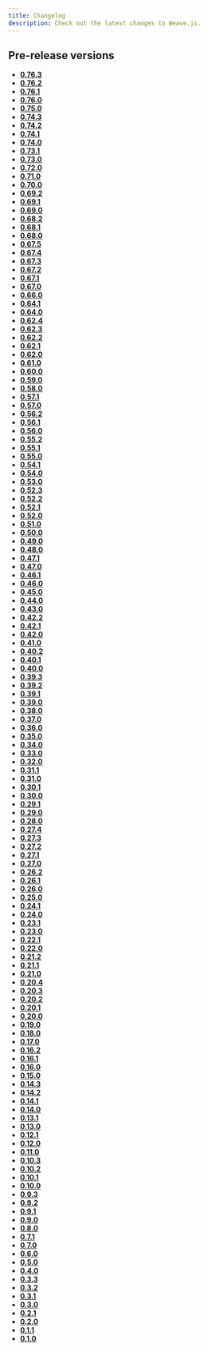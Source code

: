 ```yaml
---
title: Changelog
description: Check out the latest changes to Weave.js.
---
```


## Pre-release versions

- [**0.76.3**](/docs/main/changelog/prerelease/0.76.3)
- [**0.76.2**](/docs/main/changelog/prerelease/0.76.2)
- [**0.76.1**](/docs/main/changelog/prerelease/0.76.1)
- [**0.76.0**](/docs/main/changelog/prerelease/0.76.0)
- [**0.75.0**](/docs/main/changelog/prerelease/0.75.0)
- [**0.74.3**](/docs/main/changelog/prerelease/0.74.3)
- [**0.74.2**](/docs/main/changelog/prerelease/0.74.2)
- [**0.74.1**](/docs/main/changelog/prerelease/0.74.1)
- [**0.74.0**](/docs/main/changelog/prerelease/0.74.0)
- [**0.73.1**](/docs/main/changelog/prerelease/0.73.1)
- [**0.73.0**](/docs/main/changelog/prerelease/0.73.0)
- [**0.72.0**](/docs/main/changelog/prerelease/0.72.0)
- [**0.71.0**](/docs/main/changelog/prerelease/0.71.0)
- [**0.70.0**](/docs/main/changelog/prerelease/0.70.0)
- [**0.69.2**](/docs/main/changelog/prerelease/0.69.2)
- [**0.69.1**](/docs/main/changelog/prerelease/0.69.1)
- [**0.69.0**](/docs/main/changelog/prerelease/0.69.0)
- [**0.68.2**](/docs/main/changelog/prerelease/0.68.2)
- [**0.68.1**](/docs/main/changelog/prerelease/0.68.1)
- [**0.68.0**](/docs/main/changelog/prerelease/0.68.0)
- [**0.67.5**](/docs/main/changelog/prerelease/0.67.5)
- [**0.67.4**](/docs/main/changelog/prerelease/0.67.4)
- [**0.67.3**](/docs/main/changelog/prerelease/0.67.3)
- [**0.67.2**](/docs/main/changelog/prerelease/0.67.2)
- [**0.67.1**](/docs/main/changelog/prerelease/0.67.1)
- [**0.67.0**](/docs/main/changelog/prerelease/0.67.0)
- [**0.66.0**](/docs/main/changelog/prerelease/0.66.0)
- [**0.64.1**](/docs/main/changelog/prerelease/0.64.1)
- [**0.64.0**](/docs/main/changelog/prerelease/0.64.0)
- [**0.62.4**](/docs/main/changelog/prerelease/0.62.4)
- [**0.62.3**](/docs/main/changelog/prerelease/0.62.3)
- [**0.62.2**](/docs/main/changelog/prerelease/0.62.2)
- [**0.62.1**](/docs/main/changelog/prerelease/0.62.1)
- [**0.62.0**](/docs/main/changelog/prerelease/0.62.0)
- [**0.61.0**](/docs/main/changelog/prerelease/0.61.0)
- [**0.60.0**](/docs/main/changelog/prerelease/0.60.0)
- [**0.59.0**](/docs/main/changelog/prerelease/0.59.0)
- [**0.58.0**](/docs/main/changelog/prerelease/0.58.0)
- [**0.57.1**](/docs/main/changelog/prerelease/0.57.1)
- [**0.57.0**](/docs/main/changelog/prerelease/0.57.0)
- [**0.56.2**](/docs/main/changelog/prerelease/0.56.2)
- [**0.56.1**](/docs/main/changelog/prerelease/0.56.1)
- [**0.56.0**](/docs/main/changelog/prerelease/0.56.0)
- [**0.55.2**](/docs/main/changelog/prerelease/0.55.2)
- [**0.55.1**](/docs/main/changelog/prerelease/0.55.1)
- [**0.55.0**](/docs/main/changelog/prerelease/0.55.0)
- [**0.54.1**](/docs/main/changelog/prerelease/0.54.1)
- [**0.54.0**](/docs/main/changelog/prerelease/0.54.0)
- [**0.53.0**](/docs/main/changelog/prerelease/0.53.0)
- [**0.52.3**](/docs/main/changelog/prerelease/0.52.3)
- [**0.52.2**](/docs/main/changelog/prerelease/0.52.2)
- [**0.52.1**](/docs/main/changelog/prerelease/0.52.1)
- [**0.52.0**](/docs/main/changelog/prerelease/0.52.0)
- [**0.51.0**](/docs/main/changelog/prerelease/0.51.0)
- [**0.50.0**](/docs/main/changelog/prerelease/0.50.0)
- [**0.49.0**](/docs/main/changelog/prerelease/0.49.0)
- [**0.48.0**](/docs/main/changelog/prerelease/0.48.0)
- [**0.47.1**](/docs/main/changelog/prerelease/0.47.1)
- [**0.47.0**](/docs/main/changelog/prerelease/0.47.0)
- [**0.46.1**](/docs/main/changelog/prerelease/0.46.1)
- [**0.46.0**](/docs/main/changelog/prerelease/0.46.0)
- [**0.45.0**](/docs/main/changelog/prerelease/0.45.0)
- [**0.44.0**](/docs/main/changelog/prerelease/0.44.0)
- [**0.43.0**](/docs/main/changelog/prerelease/0.43.0)
- [**0.42.2**](/docs/main/changelog/prerelease/0.42.2)
- [**0.42.1**](/docs/main/changelog/prerelease/0.42.1)
- [**0.42.0**](/docs/main/changelog/prerelease/0.42.0)
- [**0.41.0**](/docs/main/changelog/prerelease/0.41.0)
- [**0.40.2**](/docs/main/changelog/prerelease/0.40.2)
- [**0.40.1**](/docs/main/changelog/prerelease/0.40.1)
- [**0.40.0**](/docs/main/changelog/prerelease/0.40.0)
- [**0.39.3**](/docs/main/changelog/prerelease/0.39.3)
- [**0.39.2**](/docs/main/changelog/prerelease/0.39.2)
- [**0.39.1**](/docs/main/changelog/prerelease/0.39.1)
- [**0.39.0**](/docs/main/changelog/prerelease/0.39.0)
- [**0.38.0**](/docs/main/changelog/prerelease/0.38.0)
- [**0.37.0**](/docs/main/changelog/prerelease/0.37.0)
- [**0.36.0**](/docs/main/changelog/prerelease/0.36.0)
- [**0.35.0**](/docs/main/changelog/prerelease/0.35.0)
- [**0.34.0**](/docs/main/changelog/prerelease/0.34.0)
- [**0.33.0**](/docs/main/changelog/prerelease/0.33.0)
- [**0.32.0**](/docs/main/changelog/prerelease/0.32.0)
- [**0.31.1**](/docs/main/changelog/prerelease/0.31.1)
- [**0.31.0**](/docs/main/changelog/prerelease/0.31.0)
- [**0.30.1**](/docs/main/changelog/prerelease/0.30.1)
- [**0.30.0**](/docs/main/changelog/prerelease/0.30.0)
- [**0.29.1**](/docs/main/changelog/prerelease/0.29.1)
- [**0.29.0**](/docs/main/changelog/prerelease/0.29.0)
- [**0.28.0**](/docs/main/changelog/prerelease/0.28.0)
- [**0.27.4**](/docs/main/changelog/prerelease/0.27.4)
- [**0.27.3**](/docs/main/changelog/prerelease/0.27.3)
- [**0.27.2**](/docs/main/changelog/prerelease/0.27.2)
- [**0.27.1**](/docs/main/changelog/prerelease/0.27.1)
- [**0.27.0**](/docs/main/changelog/prerelease/0.27.0)
- [**0.26.2**](/docs/main/changelog/prerelease/0.26.2)
- [**0.26.1**](/docs/main/changelog/prerelease/0.26.1)
- [**0.26.0**](/docs/main/changelog/prerelease/0.26.0)
- [**0.25.0**](/docs/main/changelog/prerelease/0.25.0)
- [**0.24.1**](/docs/main/changelog/prerelease/0.24.1)
- [**0.24.0**](/docs/main/changelog/prerelease/0.24.0)
- [**0.23.1**](/docs/main/changelog/prerelease/0.23.1)
- [**0.23.0**](/docs/main/changelog/prerelease/0.23.0)
- [**0.22.1**](/docs/main/changelog/prerelease/0.22.1)
- [**0.22.0**](/docs/main/changelog/prerelease/0.22.0)
- [**0.21.2**](/docs/main/changelog/prerelease/0.21.2)
- [**0.21.1**](/docs/main/changelog/prerelease/0.21.1)
- [**0.21.0**](/docs/main/changelog/prerelease/0.21.0)
- [**0.20.4**](/docs/main/changelog/prerelease/0.20.4)
- [**0.20.3**](/docs/main/changelog/prerelease/0.20.3)
- [**0.20.2**](/docs/main/changelog/prerelease/0.20.2)
- [**0.20.1**](/docs/main/changelog/prerelease/0.20.1)
- [**0.20.0**](/docs/main/changelog/prerelease/0.20.0)
- [**0.19.0**](/docs/main/changelog/prerelease/0.19.0)
- [**0.18.0**](/docs/main/changelog/prerelease/0.18.0)
- [**0.17.0**](/docs/main/changelog/prerelease/0.17.0)
- [**0.16.2**](/docs/main/changelog/prerelease/0.16.2)
- [**0.16.1**](/docs/main/changelog/prerelease/0.16.1)
- [**0.16.0**](/docs/main/changelog/prerelease/0.16.0)
- [**0.15.0**](/docs/main/changelog/prerelease/0.15.0)
- [**0.14.3**](/docs/main/changelog/prerelease/0.14.3)
- [**0.14.2**](/docs/main/changelog/prerelease/0.14.2)
- [**0.14.1**](/docs/main/changelog/prerelease/0.14.1)
- [**0.14.0**](/docs/main/changelog/prerelease/0.14.0)
- [**0.13.1**](/docs/main/changelog/prerelease/0.13.1)
- [**0.13.0**](/docs/main/changelog/prerelease/0.13.0)
- [**0.12.1**](/docs/main/changelog/prerelease/0.12.1)
- [**0.12.0**](/docs/main/changelog/prerelease/0.12.0)
- [**0.11.0**](/docs/main/changelog/prerelease/0.11.0)
- [**0.10.3**](/docs/main/changelog/prerelease/0.10.3)
- [**0.10.2**](/docs/main/changelog/prerelease/0.10.2)
- [**0.10.1**](/docs/main/changelog/prerelease/0.10.1)
- [**0.10.0**](/docs/main/changelog/prerelease/0.10.0)
- [**0.9.3**](/docs/main/changelog/prerelease/0.9.3)
- [**0.9.2**](/docs/main/changelog/prerelease/0.9.2)
- [**0.9.1**](/docs/main/changelog/prerelease/0.9.1)
- [**0.9.0**](/docs/main/changelog/prerelease/0.9.0)
- [**0.8.0**](/docs/main/changelog/prerelease/0.8.0)
- [**0.7.1**](/docs/main/changelog/prerelease/0.7.1)
- [**0.7.0**](/docs/main/changelog/prerelease/0.7.0)
- [**0.6.0**](/docs/main/changelog/prerelease/0.6.0)
- [**0.5.0**](/docs/main/changelog/prerelease/0.5.0)
- [**0.4.0**](/docs/main/changelog/prerelease/0.4.0)
- [**0.3.3**](/docs/main/changelog/prerelease/0.3.3)
- [**0.3.2**](/docs/main/changelog/prerelease/0.3.2)
- [**0.3.1**](/docs/main/changelog/prerelease/0.3.1)
- [**0.3.0**](/docs/main/changelog/prerelease/0.3.0)
- [**0.2.1**](/docs/main/changelog/prerelease/0.2.1)
- [**0.2.0**](/docs/main/changelog/prerelease/0.2.0)
- [**0.1.1**](/docs/main/changelog/prerelease/0.1.1)
- [**0.1.0**](/docs/main/changelog/prerelease/0.1.0)
